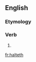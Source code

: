 ==English==

===Etymology===
{{suffix|en|halt|eth}}

===Verb===
{{head|en|verb form}}

# {{en-archaic third-person singular of|halt}}

[[fr:halteth]]